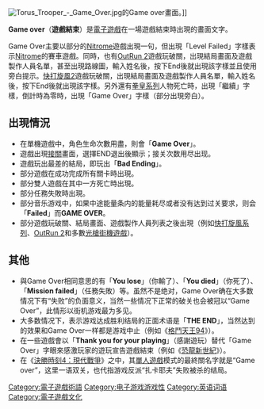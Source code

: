 {{about|游戏术语|马丁·盖瑞斯创作的歌曲|Game over (歌曲)|電子遊戲業紀實書籍|遊戲結束 (書籍)}}


{{Multiple issues|
{{Unreferenced|time=2012-03-06T18:02:58+00:00 }}
{{Rough translation|time=2022-04-24T08:31:54+00:00}}
}}
{{noteTA
|G1=Games
|1=zh-cn:街头霸王; zh-hk:街頭霸王; zh-tw:快打旋風;
|2=zh-cn:恐龙快打; zh-hk:恐龍快打; zh-tw:恐龍新世紀;
|3=zh-cn:合金弹头; zh-sg:合金弹头; zh-tw:越南大戰; zh-hk:鋼鐵蟲師; zh-mo:鋼鐵蟲師;
|4=zh-cn:拳皇; zh-hk:拳皇; zh-tw:格鬥天王
}}

[[File:Torus_Trooper_-_Game_Over.jpg|thumb]]的Game over畫面。]]

'''Game over'''（'''遊戲結束'''）是[[電子遊戲|電子遊戲]]在一場遊戲結束時出現的畫面文字。

Game Over主要以部分的[[Nitrome|Nitrome]]遊戲出現一句，但出現「Level Failed」字樣表示[[Nitrome|Nitrome]]的賽車遊戲。同時，也有[[OutRun_2|OutRun 2]]遊戲玩破關，出現結局畫面及遊戲製作人員名單，甚至出現路線圖，輸入姓名後，按下End後就出現該字樣並且使用旁白提示。[[快打旋風2|快打旋風2]]遊戲玩破關，出現結局畫面及遊戲製作人員名單，輸入姓名後，按下End後就出現該字樣。另外還有[[拳皇系列|拳皇系列]]人物死亡時，出現「繼續」字樣，倒計時為零時，出現「Game Over」字樣（部分出現旁白）。

== 出現情況 ==
* 在單機遊戲中，角色生命次數用盡，則會「'''Game Over'''」。
* 遊戲出現[[接關|接關]]畫面，選擇END退出後顯示；接关次数用尽出现。
* 遊戲玩出最差的結局，即玩出「'''Bad Ending'''」。
* 部分遊戲在成功完成所有關卡時出現。
* 部分雙人遊戲在其中一方死亡時出現。
* 部分任務失敗時出現。
* 部分音乐游戏中，如果中途能量条内的能量耗尽或者没有达到过关要求，则会「'''Failed'''」而'''GAME OVER'''。
* 部分遊戲玩破關、結局畫面、遊戲製作人員列表之後出現（例如[[快打旋風系列|快打旋風系列]]、[[OutRun_2|OutRun 2]]和多數[[光枪射击游戏|光槍]][[街机|街機遊戲]]）。

== 其他 ==
* 與Game Over相同意思的有「'''You lose'''」（你輸了）、「'''You died'''」（你死了）、「'''Mission failed'''」（任務失敗）等。虽然不是绝对，Game Over确在大多数情况下有“失败”的负面意义，当然一些情况下正常的破关也会被冠以“Game Over”，此情形以街机游戏最为多见。
* 大多数情况下，表示游戏达成胜利结局的正面术语是「'''THE END'''」，当然达到的效果和Game Over一样都是游戏中止（例如《[[格鬥天王94|格鬥天王94]]》）。
*在一些遊戲會以「'''Thank you for your playing'''」（感謝遊玩）替代「Game Over」字眼來感激玩家的遊玩宣告遊戲結束（例如《[[恐龍新世紀|恐龍新世紀]]》）。
* 在《[[決勝時刻4：現代戰爭|決勝時刻4：現代戰爭]]》之中，其[[单人电子游戏|單人遊戲]]模式的最終關名字就是“Game over”，这里一语双关，也代指游戏反派“扎卡耶夫”失败被杀的结局。

{{電子遊戲術語}}

[[Category:電子遊戲術語|Category:電子遊戲術語]]
[[Category:电子游戏游戏性|Category:电子游戏游戏性]]
[[Category:英语词语|Category:英语词语]]
[[Category:電子遊戲文化|Category:電子遊戲文化]]